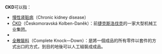 '''CKD'''可以指：
*[[慢性肾脏病|慢性肾脏病]]（Chronic kidney disease）
*[[ČKD|ČKD]]（Českomoravská Kolben-Daněk）：前[[捷克斯洛伐克|捷克斯洛伐克]]的一家大型机械工业集团。
*{{tsl|en|Crooked Creek Airport|克鲁克特城机场}}
*[[全散裝料|全散裝料]]（Complete Knock—Down）：是將一個成品的所有零件以套件的方式出口的方式，到目的地後可以人工組裝成成品。
{{disambig|Cat=三字拉丁字母缩写消歧义}}